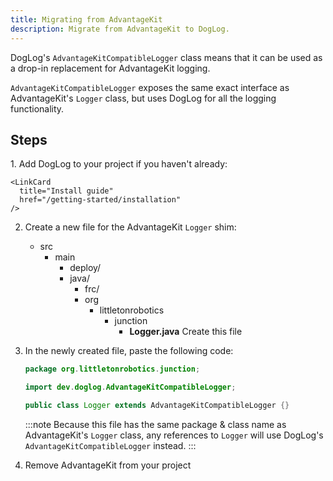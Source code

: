 ```yaml
---
title: Migrating from AdvantageKit
description: Migrate from AdvantageKit to DogLog.
---
```



DogLog's `AdvantageKitCompatibleLogger` class means that it can be used as a drop-in replacement for AdvantageKit logging.

`AdvantageKitCompatibleLogger` exposes the same exact interface as AdvantageKit's `Logger` class, but uses DogLog for all the logging functionality.

## Steps

<Steps>
1. Add DogLog to your project if you haven't already:

    <LinkCard
      title="Install guide"
      href="/getting-started/installation"
    />

2. Create a new file for the AdvantageKit `Logger` shim:

   <FileTree>

   - src
     - main
       - deploy/
       - java/
         - frc/
         - org
           - littletonrobotics
             - junction
               - **Logger.java** Create this file

    </FileTree>

3. In the newly created file, paste the following code:

   ```java
   package org.littletonrobotics.junction;

   import dev.doglog.AdvantageKitCompatibleLogger;

   public class Logger extends AdvantageKitCompatibleLogger {}
   ```

   :::note
   Because this file has the same package & class name as AdvantageKit's `Logger` class, any references to `Logger` will use DogLog's `AdvantageKitCompatibleLogger` instead.
   :::

4. Remove AdvantageKit from your project

</Steps>
